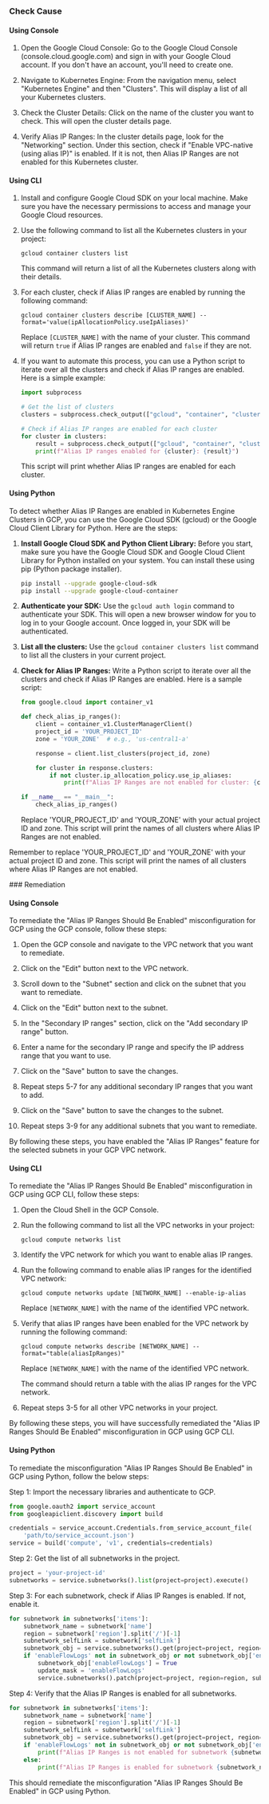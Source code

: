 

<Tabs><Tab title='Cause'>
### Check Cause

#### Using Console

1. Open the Google Cloud Console: Go to the Google Cloud Console (console.cloud.google.com) and sign in with your Google Cloud account. If you don't have an account, you'll need to create one.

2. Navigate to Kubernetes Engine: From the navigation menu, select "Kubernetes Engine" and then "Clusters". This will display a list of all your Kubernetes clusters.

3. Check the Cluster Details: Click on the name of the cluster you want to check. This will open the cluster details page. 

4. Verify Alias IP Ranges: In the cluster details page, look for the "Networking" section. Under this section, check if "Enable VPC-native (using alias IP)" is enabled. If it is not, then Alias IP Ranges are not enabled for this Kubernetes cluster.

#### Using CLI

1. Install and configure Google Cloud SDK on your local machine. Make sure you have the necessary permissions to access and manage your Google Cloud resources.

2. Use the following command to list all the Kubernetes clusters in your project:

   ```
   gcloud container clusters list
   ```

   This command will return a list of all the Kubernetes clusters along with their details.

3. For each cluster, check if Alias IP ranges are enabled by running the following command:

   ```
   gcloud container clusters describe [CLUSTER_NAME] --format='value(ipAllocationPolicy.useIpAliases)'
   ```

   Replace `[CLUSTER_NAME]` with the name of your cluster. This command will return `true` if Alias IP ranges are enabled and `false` if they are not.

4. If you want to automate this process, you can use a Python script to iterate over all the clusters and check if Alias IP ranges are enabled. Here is a simple example:

   ```python
   import subprocess

   # Get the list of clusters
   clusters = subprocess.check_output(["gcloud", "container", "clusters", "list", "--format='value(name)'"]).decode().split()

   # Check if Alias IP ranges are enabled for each cluster
   for cluster in clusters:
       result = subprocess.check_output(["gcloud", "container", "clusters", "describe", cluster, "--format='value(ipAllocationPolicy.useIpAliases)'"]).decode().strip()
       print(f"Alias IP ranges enabled for {cluster}: {result}")
   ```

   This script will print whether Alias IP ranges are enabled for each cluster.

#### Using Python

To detect whether Alias IP Ranges are enabled in Kubernetes Engine Clusters in GCP, you can use the Google Cloud SDK (gcloud) or the Google Cloud Client Library for Python. Here are the steps:

1. **Install Google Cloud SDK and Python Client Library:**
   Before you start, make sure you have the Google Cloud SDK and Google Cloud Client Library for Python installed on your system. You can install these using pip (Python package installer).

   ```bash
   pip install --upgrade google-cloud-sdk
   pip install --upgrade google-cloud-container
   ```

2. **Authenticate your SDK:**
   Use the `gcloud auth login` command to authenticate your SDK. This will open a new browser window for you to log in to your Google account. Once logged in, your SDK will be authenticated.

3. **List all the clusters:**
   Use the `gcloud container clusters list` command to list all the clusters in your current project.

4. **Check for Alias IP Ranges:**
   Write a Python script to iterate over all the clusters and check if Alias IP Ranges are enabled. Here is a sample script:

   ```python
   from google.cloud import container_v1

   def check_alias_ip_ranges():
       client = container_v1.ClusterManagerClient()
       project_id = 'YOUR_PROJECT_ID'
       zone = 'YOUR_ZONE'  # e.g., 'us-central1-a'

       response = client.list_clusters(project_id, zone)

       for cluster in response.clusters:
           if not cluster.ip_allocation_policy.use_ip_aliases:
               print(f"Alias IP Ranges are not enabled for cluster: {cluster.name}")

   if __name__ == "__main__":
       check_alias_ip_ranges()
   ```
   Replace 'YOUR_PROJECT_ID' and 'YOUR_ZONE' with your actual project ID and zone. This script will print the names of all clusters where Alias IP Ranges are not enabled.

Remember to replace 'YOUR_PROJECT_ID' and 'YOUR_ZONE' with your actual project ID and zone. This script will print the names of all clusters where Alias IP Ranges are not enabled.

</Tab>

<Tab title='Remediation'>
### Remediation

#### Using Console

To remediate the "Alias IP Ranges Should Be Enabled" misconfiguration for GCP using the GCP console, follow these steps:

1. Open the GCP console and navigate to the VPC network that you want to remediate.

2. Click on the "Edit" button next to the VPC network.

3. Scroll down to the "Subnet" section and click on the subnet that you want to remediate.

4. Click on the "Edit" button next to the subnet.

5. In the "Secondary IP ranges" section, click on the "Add secondary IP range" button.

6. Enter a name for the secondary IP range and specify the IP address range that you want to use.

7. Click on the "Save" button to save the changes.

8. Repeat steps 5-7 for any additional secondary IP ranges that you want to add.

9. Click on the "Save" button to save the changes to the subnet.

10. Repeat steps 3-9 for any additional subnets that you want to remediate.

By following these steps, you have enabled the "Alias IP Ranges" feature for the selected subnets in your GCP VPC network.

#### Using CLI

To remediate the "Alias IP Ranges Should Be Enabled" misconfiguration in GCP using GCP CLI, follow these steps:

1. Open the Cloud Shell in the GCP Console.

2. Run the following command to list all the VPC networks in your project:

   ```
   gcloud compute networks list
   ```

3. Identify the VPC network for which you want to enable alias IP ranges.

4. Run the following command to enable alias IP ranges for the identified VPC network:

   ```
   gcloud compute networks update [NETWORK_NAME] --enable-ip-alias
   ```

   Replace `[NETWORK_NAME]` with the name of the identified VPC network.

5. Verify that alias IP ranges have been enabled for the VPC network by running the following command:

   ```
   gcloud compute networks describe [NETWORK_NAME] --format="table(aliasIpRanges)"
   ```

   Replace `[NETWORK_NAME]` with the name of the identified VPC network.

   The command should return a table with the alias IP ranges for the VPC network.

6. Repeat steps 3-5 for all other VPC networks in your project.

By following these steps, you will have successfully remediated the "Alias IP Ranges Should Be Enabled" misconfiguration in GCP using GCP CLI.

#### Using Python

To remediate the misconfiguration "Alias IP Ranges Should Be Enabled" in GCP using Python, follow the below steps:

Step 1: Import the necessary libraries and authenticate to GCP.

```python
from google.oauth2 import service_account
from googleapiclient.discovery import build

credentials = service_account.Credentials.from_service_account_file(
    'path/to/service_account.json')
service = build('compute', 'v1', credentials=credentials)
```

Step 2: Get the list of all subnetworks in the project.

```python
project = 'your-project-id'
subnetworks = service.subnetworks().list(project=project).execute()
```

Step 3: For each subnetwork, check if Alias IP Ranges is enabled. If not, enable it.

```python
for subnetwork in subnetworks['items']:
    subnetwork_name = subnetwork['name']
    region = subnetwork['region'].split('/')[-1]
    subnetwork_selfLink = subnetwork['selfLink']
    subnetwork_obj = service.subnetworks().get(project=project, region=region, subnetwork=subnetwork_name).execute()
    if 'enableFlowLogs' not in subnetwork_obj or not subnetwork_obj['enableFlowLogs']:
        subnetwork_obj['enableFlowLogs'] = True
        update_mask = 'enableFlowLogs'
        service.subnetworks().patch(project=project, region=region, subnetwork=subnetwork_name, body=subnetwork_obj, updateMask=update_mask).execute()
```

Step 4: Verify that the Alias IP Ranges is enabled for all subnetworks.

```python
for subnetwork in subnetworks['items']:
    subnetwork_name = subnetwork['name']
    region = subnetwork['region'].split('/')[-1]
    subnetwork_selfLink = subnetwork['selfLink']
    subnetwork_obj = service.subnetworks().get(project=project, region=region, subnetwork=subnetwork_name).execute()
    if 'enableFlowLogs' not in subnetwork_obj or not subnetwork_obj['enableFlowLogs']:
        print(f"Alias IP Ranges is not enabled for subnetwork {subnetwork_name}")
    else:
        print(f"Alias IP Ranges is enabled for subnetwork {subnetwork_name}")
```

This should remediate the misconfiguration "Alias IP Ranges Should Be Enabled" in GCP using Python.


</Tab>
</Tabs>
